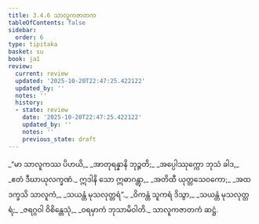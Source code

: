 ```yaml
---
title: 3.4.6 သာလူကဇာတက
tableOfContents: false
sidebar:
  order: 6
type: tipitaka
basket: su
book: ja1
review:
  current: review
  updated: '2025-10-20T22:47:25.422122'
  updated_by: ''
  notes: ''
  history:
  - state: review
    date: '2025-10-20T22:47:25.422122'
    updated_by: ''
    notes: ''
    previous_state: draft
---
```



<DynamicBreadcrumb />


<ReviewStatus review={frontmatter.review} showDetails={true} />

<HypothesisAnnotation frontmatter={frontmatter} />

<Division number="106" book="ja1" e="ch" v="22" p="86">

<Paragraph number="816" type="verses" book="ja1">
_“မာ သာလူကဿ ပိဟယိ,_  
_အာတုရန္နာနိ ဘုဉ္ဇတိ;_  
_အပ္ပေါဿုက္ကော ဘုသံ ခါဒ,_  
_ဧတံ ဒီဃာယုလက္ခဏံ._  

</Paragraph>

</Division>
<Division number="107" book="ja1" e="ch" v="22" p="86">

<Paragraph number="817" type="verses" book="ja1">
ဣဒါနိ သော ဣဓာဂန္တွာ,_  
_အတိထီ ယုတ္တသေဝကော;_  
_အထ ဒက္ခသိ သာလူကံ,_  
_သယန္တံ မုသလုတ္တရံ”._  

</Paragraph>

</Division>
<Division number="108" book="ja1" e="ch" v="22" p="86">

<Paragraph number="818" type="verses" book="ja1">
_ဝိကန္တံ သူကရံ ဒိသွာ,_  
_သယန္တံ မုသလုတ္တရံ;_  
_ဇရဂ္ဂဝါ ဝိစိန္တေသုံ,_  
_ဝရမှာကံ ဘုသာမိဝါတိ._  


</Paragraph>
</Division>

<Paragraph number="819" type="center" book="ja1">
သာလူကဇာတကံ ဆဋ္ဌံ.
</Paragraph>